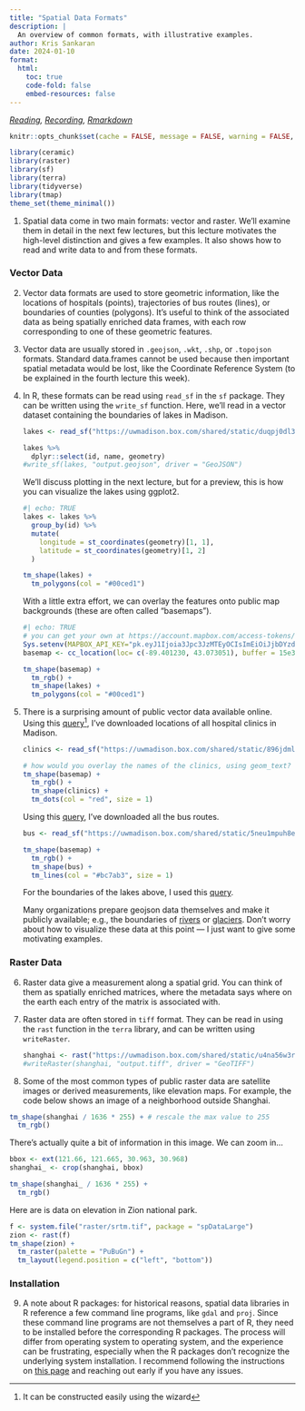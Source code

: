 ```yaml
---
title: "Spatial Data Formats"
description: |
  An overview of common formats, with illustrative examples.
author: Kris Sankaran
date: 2024-01-10
format:
  html:
    toc: true
    code-fold: false
    embed-resources: false
---
```



_[Reading](https://geocompr.robinlovelace.net/spatial-class.html), [Recording](https://mediaspace.wisc.edu/media/Week%207%20%5B1%5D%20Spatial%20Data%20Formats/1_r6gnm2cv), [Rmarkdown](https://github.com/krisrs1128/stat436_s24/blob/main/notes/2024-12-27-week07-01.Rmd)_

```r
knitr::opts_chunk$set(cache = FALSE, message = FALSE, warning = FALSE, echo = TRUE, eval = TRUE)
```

```r
library(ceramic)
library(raster)
library(sf)
library(terra)
library(tidyverse)
library(tmap)
theme_set(theme_minimal())
```

1. Spatial data come in two main formats: vector and raster. We’ll examine them
in detail in the next few lectures, but this lecture motivates the high-level
distinction and gives a few examples. It also shows how to read and write data
to and from these formats.

### Vector Data

2. Vector data formats are used to store geometric information, like the
locations of hospitals (points), trajectories of bus routes (lines), or
boundaries of counties (polygons). It’s useful to think of the associated data
as being spatially enriched data frames, with each row corresponding to one of
these geometric features.

3. Vector data are usually stored in `.geojson`, `.wkt`, `.shp`, or `.topojson`
formats. Standard data.frames cannot be used because then important spatial
metadata would be lost, like the Coordinate Reference System (to be explained in
the fourth lecture this week).

4. In R, these formats can be read using `read_sf` in the `sf` package. They can
be written using the `write_sf` function. Here, we'll read in a vector dataset
containing the boundaries of lakes in Madison. 

    ```r
    lakes <- read_sf("https://uwmadison.box.com/shared/static/duqpj0dl3miltku1676es64d5zmygy92.geojson")
    
    lakes %>%
      dplyr::select(id, name, geometry)
    #write_sf(lakes, "output.geojson", driver = "GeoJSON")
    ```

    We'll discuss plotting in the next lecture, but for a preview, this is how you
    can visualize the lakes using ggplot2.
  
    ```r
#| echo: TRUE
    lakes <- lakes %>%
      group_by(id) %>%
      mutate(
        longitude = st_coordinates(geometry)[1, 1],
        latitude = st_coordinates(geometry)[1, 2]
      )
    
    tm_shape(lakes) +
      tm_polygons(col = "#00ced1")
    ```
  
    With a little extra effort, we can overlay the features onto public map
    backgrounds (these are often called "basemaps").

    ```r
#| echo: TRUE
    # you can get your own at https://account.mapbox.com/access-tokens/
    Sys.setenv(MAPBOX_API_KEY="pk.eyJ1Ijoia3Jpc3JzMTEyOCIsImEiOiJjbDYzdjJzczQya3JzM2Jtb2E0NWU1a3B3In0.Mk4-pmKi_klg3EKfTw-JbQ")
    basemap <- cc_location(loc= c(-89.401230, 43.073051), buffer = 15e3)
    
    tm_shape(basemap) +
      tm_rgb() +
      tm_shape(lakes) +
      tm_polygons(col = "#00ced1")
    ```
    
5. There is a surprising amount of public vector data available online. Using this [query^[It can be constructed easily using the wizard]](https://overpass-turbo.eu/s/14ma), I’ve downloaded locations of all hospital clinics in Madison.

    ```r
    clinics <- read_sf("https://uwmadison.box.com/shared/static/896jdml9mfnmza3vf8bh221h9hlvh70v.geojson")
    
    # how would you overlay the names of the clinics, using geom_text?
    tm_shape(basemap) +
      tm_rgb() +
      tm_shape(clinics) +
      tm_dots(col = "red", size = 1)
    ```
  	
    Using this [query](https://overpass-turbo.eu/s/14m9), I’ve downloaded all the
    bus routes.

    ```r
    bus <- read_sf("https://uwmadison.box.com/shared/static/5neu1mpuh8esmb1q3j9celu73jy1rj2i.geojson")
    
    tm_shape(basemap) +
      tm_rgb() +
      tm_shape(bus) +
      tm_lines(col = "#bc7ab3", size = 1)
    ```
    
    For the boundaries of the lakes above, I used this
    [query](https://overpass-turbo.eu/s/14mb).
    	
    Many organizations prepare geojson data themselves and make it publicly
    available; e.g., the boundaries of
    [rivers](https://data-wi-dnr.opendata.arcgis.com/datasets/c7de80dd473d440e98ab3acb611e7d64_2)
    or
    [glaciers](https://rds.icimod.org/Home/DataDetail?metadataId=9361&searchlist=True).
    Don’t worry about how to visualize these data at this point — I just want to
    give some motivating examples.
    
### Raster Data

6. Raster data give a measurement along a spatial grid. You can think of them as
spatially enriched matrices, where the metadata says where on the earth each
entry of the matrix is associated with.

7. Raster data are often stored in `tiff` format. They can be read in using the
`rast` function in the `terra` library, and can be written using
`writeRaster`.

    ```r
    shanghai <- rast("https://uwmadison.box.com/shared/static/u4na56w3r4eqg232k2ma3eqbvehfiaoq.tif")
    #writeRaster(shanghai, "output.tiff", driver = "GeoTIFF")
    ```
  
8. Some of the most common types of public raster data are satellite images or
derived measurements, like elevation maps. For example, the code below shows an
image of a neighborhood outside Shanghai.

```r
tm_shape(shanghai / 1636 * 255) + # rescale the max value to 255
  tm_rgb()
```

There’s actually quite a bit of information in this image. We can zoom in…

```r
bbox <- ext(121.66, 121.665, 30.963, 30.968)
shanghai_ <- crop(shanghai, bbox)

tm_shape(shanghai_ / 1636 * 255) +
  tm_rgb()
```

Here are is data on elevation in Zion national park.

```r
f <- system.file("raster/srtm.tif", package = "spDataLarge")
zion <- rast(f)
tm_shape(zion) +
  tm_raster(palette = "PuBuGn") +
  tm_layout(legend.position = c("left", "bottom"))
```
  
### Installation

9. A note about R packages: for historical reasons, spatial data libraries in R
reference a few command line programs, like `gdal` and `proj`. Since these
command line programs are not themselves a part of R, they need to be installed
before the corresponding R packages. The process will differ from operating
system to operating system, and the experience can be frustrating, especially
when the R packages don’t recognize the underlying system installation. I
recommend following the instructions on [this
page](https://github.com/r-spatial/sf) and reaching out early if you have any
issues.
